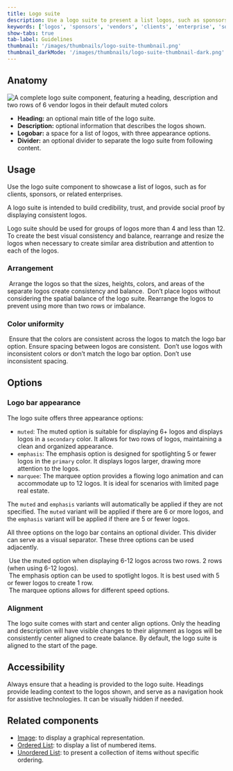 ```yaml
---
title: Logo suite
description: Use a logo suite to present a list logos, such as sponsors or vendors.
keywords: ['logos', 'sponsors', 'vendors', 'clients', 'enterprise', 'social proof']
show-tabs: true
tab-label: Guidelines
thumbnail: '/images/thumbnails/logo-suite-thumbnail.png'
thumbnail_darkMode: '/images/thumbnails/logo-suite-thumbnail-dark.png'
---
```


## Anatomy

![A complete logo suite component, featuring a heading, description and two rows of 6 vendor logos in their default muted colors](https://github.com/primer/brand/assets/13340707/1a5e494f-7bd3-497c-933c-6c809a78422c)

- **Heading:** an optional main title of the logo suite.
- **Description:** optional information that describes the logos shown.
- **Logobar:** a space for a list of logos, with three appearance options.
- **Divider:** an optional divider to separate the logo suite from following content.

## Usage

Use the logo suite component to showcase a list of logos, such as for clients, sponsors, or related enterprises.

A logo suite is intended to build credibility, trust, and provide social proof by displaying consistent logos.

Logo suite should be used for groups of logos more than 4 and less than 12. To create the best visual consistency and balance, rearrange and resize the logos when necessary to create similar area distribution and attention to each of the logos.

### Arrangement

<DoDontContainer stacked>
  <Do>
    <img src="https://github.com/primer/brand/assets/131988618/da2bd3f3-c7d8-4880-b30d-c05dd4897ba6" alt="" />
    <Caption>
      Arrange the logos so that the sizes, heights, colors, and areas of the separate logos create consistency and
      balance.
    </Caption>
  </Do>
  <Dont>
    <img src="https://github.com/primer/brand/assets/13340707/d7ac28ec-e341-4d77-8220-fd4197d5613b" alt="" />
    <Caption>
      Don’t place logos without considering the spatial balance of the logo suite. Rearrange the logos to prevent using
      more than two rows or imbalance.
    </Caption>
  </Dont>
</DoDontContainer>

### Color uniformity

<DoDontContainer stacked>
  <Do>
    <img src="https://github.com/primer/brand/assets/13340707/b7126430-0d81-4fb6-bd7d-8f35cff923dd" alt="" />
    <Caption>
      Ensure that the colors are consistent across the logos to match the logo bar option. Ensure spacing between logos
      are consistent.
    </Caption>
  </Do>
  <Dont>
    <img src="https://github.com/primer/brand/assets/13340707/85f477d5-9c3d-4db3-847c-1bcf3539ab67" alt="" />
    <Caption>
      Don’t use logos with inconsistent colors or don’t match the logo bar option. Don’t use inconsistent spacing.
    </Caption>
  </Dont>
</DoDontContainer>

## Options

### Logo bar appearance

The logo suite offers three appearance options:

- `muted`: The muted option is suitable for displaying 6+ logos and displays logos in a `secondary` color. It allows for two rows of logos, maintaining a clean and organized appearance.
- `emphasis`: The emphasis option is designed for spotlighting 5 or fewer logos in the `primary` color. It displays logos larger, drawing more attention to the logos.
- `marquee`: The marquee option provides a flowing logo animation and can accommodate up to 12 logos. It is ideal for scenarios with limited page real estate.

The `muted` and `emphasis` variants will automatically be applied if they are not specified. The `muted` variant will be applied if there are 6 or more logos, and the `emphasis` variant will be applied if there are 5 or fewer logos.

All three options on the logo bar contains an optional divider. This divider can serve as a visual separator. These three options can be used adjacently.

<div>
  <img src="https://github.com/primer/brand/assets/131988618/d525e6b1-bf67-4684-9300-401ef7686b47" alt="" />
  <Caption>Use the muted option when displaying 6-12 logos across two rows. 2 rows (when using 6-12 logos).</Caption>
</div>

<div>
  <img src="https://github.com/primer/brand/assets/131988618/ce3e22f1-9852-4869-830b-5d54b6a1a039" alt="" />
  <Caption>
    The emphasis option can be used to spotlight logos. It is best used with 5 or fewer logos to create 1 row.
  </Caption>
</div>

<div>
  <img src="https://github.com/primer/brand/assets/131988618/409d7a90-d086-438b-80ab-31350f6c42fa" alt="" />
  <Caption>The marquee options allows for different speed options.</Caption>
</div>

### Alignment

The logo suite comes with start and center align options. Only the heading and description will have visible changes to their alignment as logos will be consistently center aligned to create balance. By default, the logo suite is aligned to the start of the page.

## Accessibility

Always ensure that a heading is provided to the logo suite. Headings provide leading context to the logos shown, and serve as a navigation hook for assistive technologies. It can be visually hidden if needed.

## Related components

- [Image](/components/Image): to display a graphical representation.
- [Ordered List](/components/OrderedList): to display a list of numbered items.
- [Unordered List](/components/UnorderedList): to present a collection of items without specific ordering.
